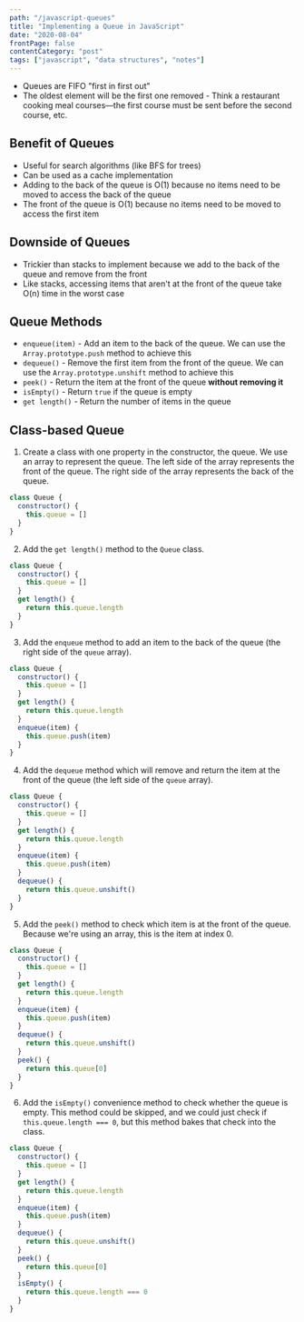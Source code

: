 ```yaml
---
path: "/javascript-queues"
title: "Implementing a Queue in JavaScript"
date: "2020-08-04"
frontPage: false
contentCategory: "post"
tags: ["javascript", "data structures", "notes"]
---
```


- Queues are FIFO "first in first out"
- The oldest element will be the first one removed - Think a restaurant cooking meal courses&mdash;the first course must be sent before the second course, etc.

## Benefit of Queues

- Useful for search algorithms (like BFS for trees)
- Can be used as a cache implementation
- Adding to the back of the queue is O(1) because no items need to be moved to access the back of the queue
- The front of the queue is O(1) because no items need to be moved to access the first item

## Downside of Queues

- Trickier than stacks to implement because we add to the back of the queue and remove from the front
- Like stacks, accessing items that aren't at the front of the queue take O(n) time in the worst case

## Queue Methods

- `enqueue(item)` - Add an item to the back of the queue. We can use the `Array.prototype.push` method to achieve this
- `dequeue()` - Remove the first item from the front of the queue. We can use the `Array.prototype.unshift` method to achieve this
- `peek()` - Return the item at the front of the queue **without removing it**
- `isEmpty()` - Return `true` if the queue is empty
- `get length()` - Return the number of items in the queue

## Class-based Queue

1. Create a class with one property in the constructor, the queue. We use an array to represent the queue. The left side of the array represents the front of the queue. The right side of the array represents the back of the queue.

```js
class Queue {
  constructor() {
    this.queue = []
  }
}
```

2. Add the `get length()` method to the `Queue` class.

```js {5-7}
class Queue {
  constructor() {
    this.queue = []
  }
  get length() {
    return this.queue.length
  }
}
```

3. Add the `enqueue` method to add an item to the back of the queue (the right side of the `queue` array).

```js {8-10}
class Queue {
  constructor() {
    this.queue = []
  }
  get length() {
    return this.queue.length
  }
  enqueue(item) {
    this.queue.push(item)
  }
}
```

4. Add the `dequeue` method which will remove and return the item at the front of the queue (the left side of the `queue` array).

```js {11-13}
class Queue {
  constructor() {
    this.queue = []
  }
  get length() {
    return this.queue.length
  }
  enqueue(item) {
    this.queue.push(item)
  }
  dequeue() {
    return this.queue.unshift()
  }
}
```

5. Add the `peek()` method to check which item is at the front of the queue. Because we're using an array, this is the item at index 0.

```js {14-16}
class Queue {
  constructor() {
    this.queue = []
  }
  get length() {
    return this.queue.length
  }
  enqueue(item) {
    this.queue.push(item)
  }
  dequeue() {
    return this.queue.unshift()
  }
  peek() {
    return this.queue[0]
  }
}
```

6. Add the `isEmpty()` convenience method to check whether the queue is empty. This method could be skipped, and we could just check if `this.queue.length === 0`, but this method bakes that check into the class.

```js {17-19}
class Queue {
  constructor() {
    this.queue = []
  }
  get length() {
    return this.queue.length
  }
  enqueue(item) {
    this.queue.push(item)
  }
  dequeue() {
    return this.queue.unshift()
  }
  peek() {
    return this.queue[0]
  }
  isEmpty() {
    return this.queue.length === 0
  }
}
```

